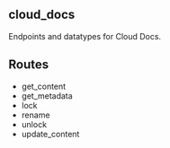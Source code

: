 ## cloud_docs
Endpoints and datatypes for Cloud Docs.



## Routes

* get_content
* get_metadata
* lock
* rename
* unlock
* update_content
